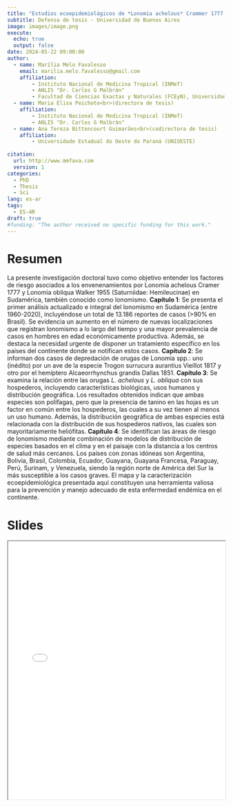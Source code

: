 ```yaml
---
title: "Estudios ecoepidemiológicos de *Lonomia achelous* Crammer 1777 Y *Lonomia obliqua* Walker 1955 en Sudamérica"
subtitle: Defensa de tesis - Universidad de Buenos Aires
image: images/image.png
execute:
  echo: true
  output: false
date: 2024-05-22 09:00:00
author:
  - name: Marília Melo Favalesso
    email: marilia.melo.favalesso@gmail.com
    affiliation: 
        - Instituto Nacional de Medicina Tropical (INMeT)
        - ANLIS "Dr. Carlos G Malbrán"
        - Facultad de Ciencias Exactas y Naturales (FCEyN), Universidad de Buenos Aires 
  - name: Maria Elisa Peichoto<br>(directora de tesis)
    affiliation: 
        - Instituto Nacional de Medicina Tropical (INMeT)
        - ANLIS "Dr. Carlos G Malbrán"
  - name: Ana Tereza Bittencourt Guimarães<br>(codirectora de tesis)
    affiliation:
        - Universidade Estadual do Oeste do Paraná (UNIOESTE)
    
citation: 
  url: http://www.mmfava.com
  version: 1
categories:
  - PhD
  - Thesis
  - Sci
lang: es-ar
tags: 
  - ES-AR
draft: true
#funding: "The author received no specific funding for this work."
---
```

# Resumen 

La presente investigación doctoral tuvo como objetivo entender los factores de riesgo asociados a los envenenamientos por Lonomia achelous Cramer 1777 y Lonomia obliqua Walker 1955 (Saturniidae: Hemileucinae) en Sudamérica, también conocido como lonomismo. **Capítulo 1**: Se presenta el primer análisis actualizado e integral del lonomismo en Sudamérica (entre 1960-2020), incluyéndose un total de 13.186 reportes de casos (>90% en Brasil). Se evidencia un aumento en el número de nuevas localizaciones que registran lonomismo a lo largo del tiempo y una mayor prevalencia de casos en hombres en edad económicamente productiva. Además, se destaca la necesidad urgente de disponer un tratamiento específico en los países del continente donde se notifican estos casos. **Capítulo 2**: Se informan dos casos de depredación de orugas de Lonomia spp.: uno (inédito) por un ave de la especie Trogon surrucura aurantius Vieillot 1817 y otro por el hemíptero Alcaeorrhynchus grandis Dallas 1851. **Capítulo 3**: Se examina la relación entre las orugas *L. achelous* y *L. obliqua* con sus hospederos, incluyendo características biológicas, usos humanos y distribución geográfica. Los resultados obtenidos indican que ambas especies son polífagas, pero que la presencia de tanino en las hojas es un factor en común entre los hospederos, las cuales a su vez tienen al menos un uso humano. Además, la distribución geográfica de ambas especies está relacionada con la distribución de sus hospederos nativos, las cuales son mayoritariamente heliófitas. **Capítulo 4**: Se identifican las áreas de riesgo de lonomismo mediante combinación de modelos de distribución de especies basados en el clima y en el paisaje con la distancia a los centros de salud más cercanos. Los países con zonas idóneas son Argentina, Bolivia, Brasil, Colombia, Ecuador, Guayana, Guayana Francesa, Paraguay, Perú, Surinam, y Venezuela, siendo la región norte de América del Sur la más susceptible a los casos graves. El mapa y la caracterización ecoepidemiológica presentada aquí constituyen una herramienta valiosa para la prevención y manejo adecuado de esta enfermedad endémica en el continente.

# Slides

<iframe src="presentacion_tesis.pdf" width="100%" height="600px"></iframe>
